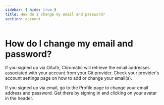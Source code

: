 ```yaml
---
sidebar: { hide: true }
title: How do I change my email and password?
section: account
---
```


# How do I change my email and password?

If you signed up via OAuth, Chromatic will retrieve the email addresses associated with your account from your Git provider. Check your provider's account settings page on how to add or change your email(s).

If you signed up via email, go to the Profile page to change your email address and password. Get there by signing in and clicking on your avatar in the header.
